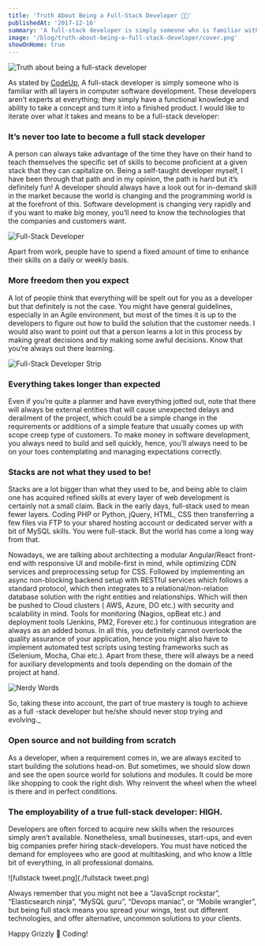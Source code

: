 ```yaml
---
title: 'Truth About Being a Full-Stack Developer 👩‍💻'
publishedAt: '2017-12-16'
summary: 'A full-stack developer is simply someone who is familiar with all layers in computer software development. These developers aren’t experts at everything; they simply have a functional knowledge and ability to take a concept and turn it into a finished product...'
image: '/blog/truth-about-being-a-full-stack-developer/cover.png'
showOnHome: true
---
```


![Truth about being a full-stack developer](/blog/truth-about-being-a-full-stack-developer/cover.png)

As stated by [CodeUp](https://codeup.com/), A full-stack developer is simply someone who is familiar with all layers in computer software development. These developers aren’t experts at everything; they simply have a functional knowledge and ability to take a concept and turn it into a finished product. I would like to iterate over what it takes and means to be a full-stack developer:

### It’s never too late to become a full stack developer

A person can always take advantage of the time they have on their hand to teach themselves the specific set of skills to become proficient at a given stack that they can capitalize on. Being a self-taught developer myself, I have been through that path and in my opinion, the path is hard but it’s definitely fun! A developer should always have a look out for in-demand skill in the market because the world is changing and the programming world is at the forefront of this. Software development is changing very rapidly and if you want to make big money, you’ll need to know the technologies that the companies and customers want.

![Full-Stack Developer](/blog/truth-about-being-a-full-stack-developer/fullstackdeveloper.gif)

Apart from work, people have to spend a fixed amount of time to enhance their skills on a daily or weekly basis.

### More freedom then you expect

A lot of people think that everything will be spelt out for you as a developer but that definitely is not the case. You might have general guidelines, especially in an Agile environment, but most of the times it is up to the developers to figure out how to build the solution that the customer needs. I would also want to point out that a person learns a lot in this process by making great decisions and by making some awful decisions. Know that you’re always out there learning.

![Full-Stack Developer Strip](/blog/truth-about-being-a-full-stack-developer/Strip-Timeout-JS-english650-final.jpg)

### Everything takes longer than expected

Even if you’re quite a planner and have everything jotted out, note that there will always be external entities that will cause unexpected delays and derailment of the project, which could be a simple change in the requirements or additions of a simple feature that usually comes up with scope creep type of customers. To make money in software development, you always need to build and sell quickly, hence, you’ll always need to be on your toes contemplating and managing expectations correctly.

### Stacks are not what they used to be!

Stacks are a lot bigger than what they used to be, and being able to claim one has acquired refined skills at every layer of web development is certainly not a small claim. Back in the early days, full-stack used to mean fewer layers. Coding PHP or Python, jQuery, HTML, CSS then transferring a few files via FTP to your shared hosting account or dedicated server with a bit of MySQL skills. You were full-stack. But the world has come a long way from that.

Nowadays, we are talking about architecting a modular Angular/React front-end with responsive UI and mobile-first in mind, while optimizing CDN services and preprocessing setup for CSS. Followed by implementing an async non-blocking backend setup with RESTful services which follows a standard protocol, which then integrates to a relational/non-relation database solution with the right entities and relationships. Which will then be pushed to Cloud clusters ( AWS, Azure, DO etc.) with security and scalability in mind. Tools for monitoring (Nagios, opBeat etc.) and deployment tools (Jenkins, PM2, Forever etc.) for continuous integration are always as an added bonus. In all this, you definitely cannot overlook the quality assurance of your application, hence you might also have to implement automated test scripts using testing frameworks such as (Selenium, Mocha, Chai etc.). Apart from these, there will always be a need for auxiliary developments and tools depending on the domain of the project at hand.

![Nerdy Words](/blog/truth-about-being-a-full-stack-developer/nerdy-words.jpg)

So, taking these into account, the part of true mastery is tough to achieve as a full -stack developer but he/she should never stop trying and evolving.\_

### Open source and not building from scratch

As a developer, when a requirement comes in, we are always excited to start building the solutions head-on. But sometimes, we should slow down and see the open source world for solutions and modules. It could be more like shopping to cook the right dish. Why reinvent the wheel when the wheel is there and in perfect conditions.

### The employability of a true full-stack developer: HIGH.

Developers are often forced to acquire new skills when the resources simply aren’t available. Nonetheless, small businesses, start-ups, and even big companies prefer hiring stack-developers. You must have noticed the demand for employees who are good at multitasking, and who know a little bit of everything, in all professional domains.

![fullstack tweet.png](./fullstack tweet.png)

Always remember that you might not bee a “JavaScript rockstar”, “Elasticsearch ninja”, “MySQL guru”, “Devops maniac”, or “Mobile wrangler”, but being full stack means you spread your wings, test out different technologies, and offer alternative, uncommon solutions to your clients.

Happy Grizzly 🐻 Coding!
